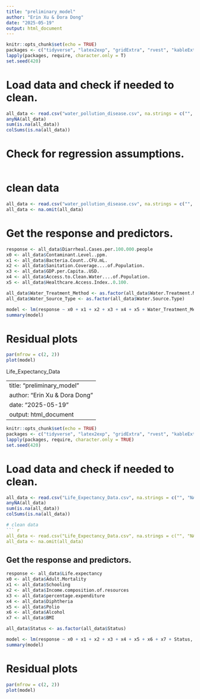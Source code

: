 ```yaml
---
title: "preliminary_model"
author: "Erin Xu & Dora Dong"
date: "2025-05-19"
output: html_document
---
```


```r
knitr::opts_chunk$set(echo = TRUE)
packages <- c("tidyverse", "latex2exp", "gridExtra", "rvest", "kableExtra")
lapply(packages, require, character.only = T)
set.seed(420)
```

# Load data and check if needed to clean. 
```r
all_data <- read.csv("water_pollution_disease.csv", na.strings = c("", "NA"))
anyNA(all_data)
sum(is.na(all_data))
colSums(is.na(all_data))
```

# Check for regression assumptions. 
```r
```
# clean data
``` r
all_data <- read.csv("water_pollution_disease.csv", na.strings = c("", "NA"))
all_data <- na.omit(all_data) 
```

# Get the response and predictors. 
```r
response <- all_data$Diarrheal.Cases.per.100.000.people
x0 <- all_data$Contaminant.Level..ppm.
x1 <- all_data$Bacteria.Count..CFU.mL.
x2 <- all_data$Sanitation.Coverage....of.Population.
x3 <- all_data$GDP.per.Capita..USD.
x4 <- all_data$Access.to.Clean.Water....of.Population.
x5 <- all_data$Healthcare.Access.Index..0.100.

all_data$Water_Treatment_Method <- as.factor(all_data$Water.Treatment.Method)
all_data$Water_Source_Type <- as.factor(all_data$Water.Source.Type)

model <- lm(response ~ x0 + x1 + x2 + x3 + x4 + x5 + Water_Treatment_Method + Water_Source_Type, data=all_data)
summary(model)
```

# Residual plots
```r
par(mfrow = c(2, 2))
plot(model)
```




################# Life_Expectancy_Data #############################
####################################################################
####################################################################


---
title: "preliminary_model"
author: "Erin Xu & Dora Dong"
date: "2025-05-19"
output: html_document
---
  
```r
knitr::opts_chunk$set(echo = TRUE)
packages <- c("tidyverse", "latex2exp", "gridExtra", "rvest", "kableExtra")
lapply(packages, require, character.only = TRUE)
set.seed(420)
```

# Load data and check if needed to clean. 
```r
all_data <- read.csv("Life_Expectancy_Data.csv", na.strings = c("", "NA"))
anyNA(all_data)
sum(is.na(all_data))
colSums(is.na(all_data))

# clean data
``` r
all_data <- read.csv("Life_Expectancy_Data.csv", na.strings = c("", "NA"))
all_data <- na.omit(all_data) 
```

## Get the response and predictors. 

```r
response <- all_data$Life.expectancy
x0 <- all_data$Adult.Mortality
x1 <- all_data$Schooling
x2 <- all_data$Income.composition.of.resources
x3 <- all_data$percentage.expenditure
x4 <- all_data$Diphtheria
x5 <- all_data$Polio
x6 <- all_data$Alcohol
x7 <- all_data$BMI

all_data$Status <- as.factor(all_data$Status)

model <- lm(response ~ x0 + x1 + x2 + x3 + x4 + x5 + x6 + x7 + Status, data=all_data)
summary(model)
```

# Residual plots
```r
par(mfrow = c(2, 2))
plot(model)
```

















